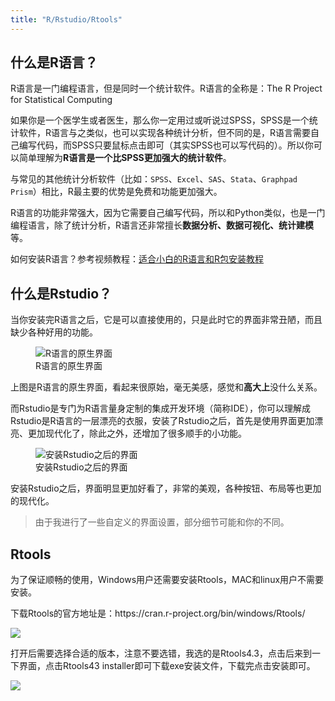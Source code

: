 ```yaml
---
title: "R/Rstudio/Rtools"
---
```


## 什么是R语言？

R语言是一门编程语言，但是同时一个统计软件。R语言的全称是：The R Project for Statistical Computing

如果你是一个医学生或者医生，那么你一定用过或听说过SPSS，SPSS是一个统计软件，R语言与之类似，也可以实现各种统计分析，但不同的是，R语言需要自己编写代码，而SPSS只要鼠标点击即可（其实SPSS也可以写代码的）。所以你可以简单理解为**R语言是一个比SPSS更加强大的统计软件**。

与常见的其他统计分析软件（比如：`SPSS`、`Excel`、`SAS`、`Stata`、`Graphpad Prism`）相比，R最主要的优势是免费和功能更加强大。

R语言的功能非常强大，因为它需要自己编写代码，所以和Python类似，也是一门编程语言，除了统计分析，R语言还非常擅长**数据分析、数据可视化、统计建模**等。

如何安装R语言？参考视频教程：[适合小白的R语言和R包安装教程](https://www.bilibili.com/video/BV1jY411w7zq/)

## 什么是Rstudio？

当你安装完R语言之后，它是可以直接使用的，只是此时它的界面非常丑陋，而且缺少各种好用的功能。

![R语言的原生界面](figs/PixPin_2024-02-23_16-26-08.png)

上图是R语言的原生界面，看起来很原始，毫无美感，感觉和**高大上**没什么关系。

而Rstudio是专门为R语言量身定制的集成开发环境（简称IDE），你可以理解成Rstudio是R语言的一层漂亮的衣服，安装了Rstudio之后，首先是使用界面更加漂亮、更加现代化了，除此之外，还增加了很多顺手的小功能。

![安装Rstudio之后的界面](figs/PixPin_2024-02-23_16-37-35.png)

安装Rstudio之后，界面明显更加好看了，非常的美观，各种按钮、布局等也更加的现代化。

>由于我进行了一些自定义的界面设置，部分细节可能和你的不同。

## Rtools

为了保证顺畅的使用，Windows用户还需要安装Rtools，MAC和linux用户不需要安装。

下载Rtools的官方地址是：https://cran.r-project.org/bin/windows/Rtools/

![](figs/PixPin_2024-05-07_15-45-36.png)

打开后需要选择合适的版本，注意不要选错，我选的是Rtools4.3，点击后来到一下界面，点击Rtools43 installer即可下载exe安装文件，下载完点击安装即可。

![](figs/PixPin_2024-05-07_15-44-55.png)

